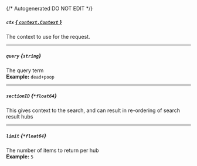 {/* Autogenerated DO NOT EDIT  */}
##### `ctx` [*{ `context.Context` }*](https://pkg.go.dev/context#Context)
The context to use for the request.

---
##### `query` *{`string`}*
The query term
<br/>
**Example:** `dead+poop`

---
##### `sectionID` *{`*float64`}*
This gives context to the search, and can result in re\-ordering of search result hubs

---
##### `limit` *{`*float64`}*
The number of items to return per hub
<br/>
**Example:** `5`

